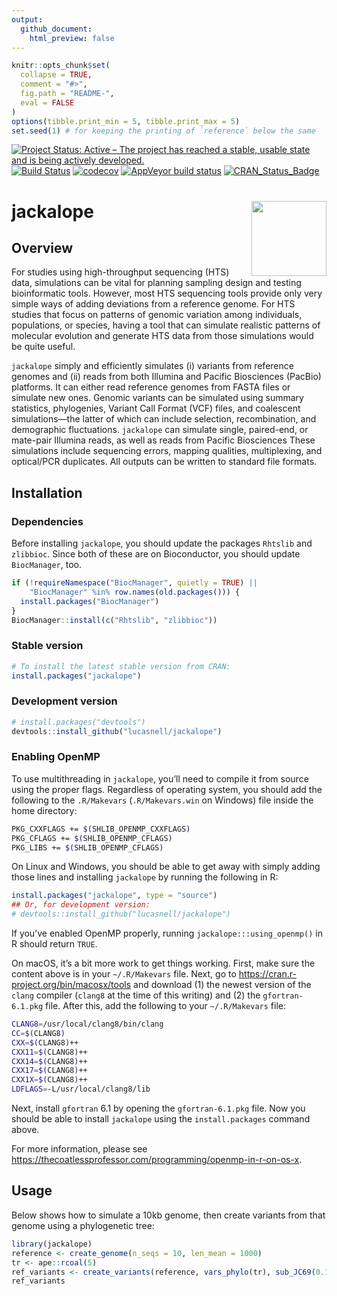 ```yaml
---
output:
  github_document:
    html_preview: false
---
```


<!-- README.md is generated from README.Rmd. Please edit that file -->

```r
knitr::opts_chunk$set(
  collapse = TRUE,
  comment = "#>",
  fig.path = "README-",
  eval = FALSE
)
options(tibble.print_min = 5, tibble.print_max = 5)
set.seed(1) # for keeping the printing of `reference` below the same
```


[![Project Status: Active – The project has reached a stable, usable state and is being actively developed.](https://www.repostatus.org/badges/latest/active.svg)](https://www.repostatus.org/#active)
[![Build Status](https://travis-ci.com/lucasnell/jackalope.svg?branch=master)](https://travis-ci.com/lucasnell/jackalope)
[![codecov](https://codecov.io/gh/lucasnell/jackalope/branch/master/graph/badge.svg)](https://codecov.io/gh/lucasnell/jackalope)
[![AppVeyor build status](https://ci.appveyor.com/api/projects/status/github/lucasnell/jackalope?branch=master&svg=true)](https://ci.appveyor.com/project/lucasnell/jackalope)
[![CRAN_Status_Badge](http://www.r-pkg.org/badges/version/jackalope)](https://cran.r-project.org/package=jackalope)


# jackalope  <img src="man/figures/logo.png" align="right" alt="" width="120" />

## Overview


For studies using high-throughput sequencing (HTS) data, simulations can be 
vital for planning sampling design and testing bioinformatic tools.
However, most HTS sequencing tools provide only very simple ways of adding 
deviations from a reference genome.
For HTS studies that focus on patterns of genomic variation among individuals,
populations, or species, having a tool that can simulate realistic patterns of
molecular evolution and generate HTS data from those simulations would be quite useful.


`jackalope` simply and efficiently
simulates (i) variants from reference genomes and (ii) reads from both Illumina
and Pacific Biosciences (PacBio) platforms. 
It can either read reference genomes from FASTA files or simulate new ones.
Genomic variants can be simulated using summary statistics, phylogenies, 
Variant Call Format (VCF) files, and coalescent simulations—the latter of which
can include selection, recombination, and demographic fluctuations.
`jackalope` can simulate single, paired-end, or mate-pair Illumina reads, 
as well as reads from Pacific Biosciences
These simulations include sequencing errors, mapping qualities, multiplexing,
and optical/PCR duplicates. All outputs can be written to standard file formats.


## Installation

### Dependencies

Before installing `jackalope`, you should update the packages `Rhtslib` and `zlibbioc`.
Since both of these are on Bioconductor, you should update `BiocManager`, too.

```r
if (!requireNamespace("BiocManager", quietly = TRUE) ||
    "BiocManager" %in% row.names(old.packages())) {
  install.packages("BiocManager")
}
BiocManager::install(c("Rhtslib", "zlibbioc"))
```


### Stable version

```r
# To install the latest stable version from CRAN:
install.packages("jackalope")
```

### Development version

```r
# install.packages("devtools")
devtools::install_github("lucasnell/jackalope")
```


### Enabling OpenMP

To use multithreading in `jackalope`, you'll need to compile it from source using
the proper flags.
Regardless of operating system, you should add the following to the
`.R/Makevars` (`.R/Makevars.win` on Windows) file inside the home directory:

```bash
PKG_CXXFLAGS += $(SHLIB_OPENMP_CXXFLAGS)
PKG_CFLAGS += $(SHLIB_OPENMP_CFLAGS)
PKG_LIBS += $(SHLIB_OPENMP_CFLAGS)
```

On Linux and Windows, you should be able to get away with simply adding those lines and
installing `jackalope` by running the following in R:

```r
install.packages("jackalope", type = "source")
## Or, for development version:
# devtools::install_github("lucasnell/jackalope")
```


If you've enabled OpenMP properly, running `jackalope:::using_openmp()` in R
should return `TRUE`.


On macOS, it's a bit more work to get things working.
First, make sure the content above is in your `~/.R/Makevars` file.
Next, go to <https://cran.r-project.org/bin/macosx/tools> and download
(1\) the newest version of the `clang` compiler (`clang8` at the time of this writing)
and
(2\) the `gfortran-6.1.pkg` file.
After this, add the following to your `~/.R/Makevars` file:

```bash
CLANG8=/usr/local/clang8/bin/clang
CC=$(CLANG8)
CXX=$(CLANG8)++
CXX11=$(CLANG8)++
CXX14=$(CLANG8)++
CXX17=$(CLANG8)++
CXX1X=$(CLANG8)++
LDFLAGS=-L/usr/local/clang8/lib
```

Next, install `gfortran` 6.1 by opening the `gfortran-6.1.pkg` file.
Now you should be able to install `jackalope` using the `install.packages` command above.

For more information, please see
<https://thecoatlessprofessor.com/programming/openmp-in-r-on-os-x>.


## Usage

Below shows how to simulate a 10kb genome, then create variants from that genome
using a phylogenetic tree:

```r
library(jackalope)
reference <- create_genome(n_seqs = 10, len_mean = 1000)
tr <- ape::rcoal(5)
ref_variants <- create_variants(reference, vars_phylo(tr), sub_JC69(0.1))
ref_variants
```

